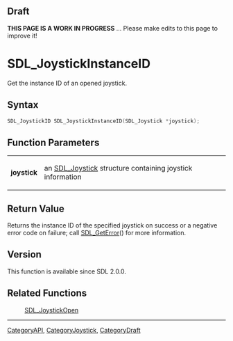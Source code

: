 
== Draft ==

'''THIS PAGE IS A WORK IN PROGRESS''' ... Please make edits to this page to improve it!
= SDL_JoystickInstanceID =

Get the instance ID of an opened joystick.

== Syntax ==

<syntaxhighlight lang='c'>
SDL_JoystickID SDL_JoystickInstanceID(SDL_Joystick *joystick);
</syntaxhighlight>

== Function Parameters ==

{|
|'''joystick'''
|an [[SDL_Joystick]] structure containing joystick information
|}

== Return Value ==

Returns the instance ID of the specified joystick on success or a negative
error code on failure; call [[SDL_GetError]]() for more information.

== Version ==

This function is available since SDL 2.0.0.

== Related Functions ==

:[[SDL_JoystickOpen]]

----
[[CategoryAPI]], [[CategoryJoystick]], [[CategoryDraft]]


